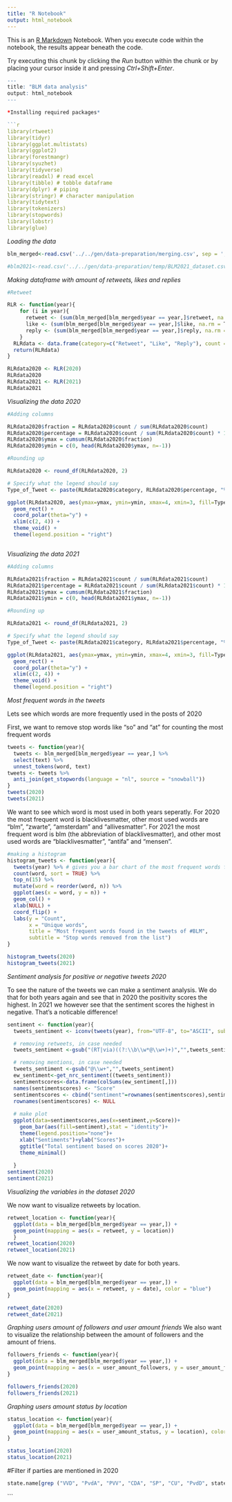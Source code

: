 ```yaml
---
title: "R Notebook"
output: html_notebook
---
```


This is an [R Markdown](http://rmarkdown.rstudio.com) Notebook. When you execute code within the notebook, the results appear beneath the code. 

Try executing this chunk by clicking the *Run* button within the chunk or by placing your cursor inside it and pressing *Ctrl+Shift+Enter*. 

```r
---
title: "BLM data analysis"
output: html_notebook
---

*Installing required packages*

```r
library(rtweet) 
library(tidyr)
library(ggplot.multistats)
library(ggplot2)
library(forestmangr)
library(syuzhet)
library(tidyverse)
library(readxl) # read excel
library(tibble) # tobble dataframe
library(dplyr) # piping
library(stringr) # character manipulation
library(tidytext)
library(tokenizers)
library(stopwords)
library(lobstr)
library(glue)

```
*Loading the data*

```r
blm_merged<-read.csv('../../gen/data-preparation/merging.csv', sep = ',', na.strings=c("", "NA"))

#blm2021<-read.csv('../../gen/data-preparation/temp/BLM2021_dataset.csv', sep = '', na.strings=c("", "NA"))
```


*Making dataframe with amount of retweets, likes and replies*

```r
#Retweet

RLR <- function(year){
    for (i in year){ 
      retweet <- (sum(blm_merged[blm_merged$year == year,]$retweet, na.rm = T))
      like <- (sum(blm_merged[blm_merged$year == year,]$like, na.rm = T))
      reply <- (sum(blm_merged[blm_merged$year == year,]$reply, na.rm = T))
    } 
  RLRdata <- data.frame(category=c("Retweet", "Like", "Reply"), count = c(retweet, like, reply))
  return(RLRdata)
}

RLRdata2020 <- RLR(2020)
RLRdata2020
RLRdata2021 <- RLR(2021)
RLRdata2021

```




*Visualizing the data 2020*

```r
#Adding columns

RLRdata2020$fraction = RLRdata2020$count / sum(RLRdata2020$count)
RLRdata2020$percentage = RLRdata2020$count / sum(RLRdata2020$count) * 100
RLRdata2020$ymax = cumsum(RLRdata2020$fraction)
RLRdata2020$ymin = c(0, head(RLRdata2020$ymax, n=-1))

#Rounding up

RLRdata2020 <- round_df(RLRdata2020, 2)

# Specify what the legend should say
Type_of_Tweet <- paste(RLRdata2020$category, RLRdata2020$percentage, "%")

ggplot(RLRdata2020, aes(ymax=ymax, ymin=ymin, xmax=4, xmin=3, fill=Type_of_Tweet)) +
  geom_rect() +
  coord_polar(theta="y") + 
  xlim(c(2, 4)) +
  theme_void() +
  theme(legend.position = "right")



```
*Visualizing the data 2021*
```r
#Adding columns

RLRdata2021$fraction = RLRdata2021$count / sum(RLRdata2021$count)
RLRdata2021$percentage = RLRdata2021$count / sum(RLRdata2021$count) * 100
RLRdata2021$ymax = cumsum(RLRdata2021$fraction)
RLRdata2021$ymin = c(0, head(RLRdata2021$ymax, n=-1))

#Rounding up

RLRdata2021 <- round_df(RLRdata2021, 2)

# Specify what the legend should say
Type_of_Tweet <- paste(RLRdata2021$category, RLRdata2021$percentage, "%")

ggplot(RLRdata2021, aes(ymax=ymax, ymin=ymin, xmax=4, xmin=3, fill=Type_of_Tweet)) +
  geom_rect() +
  coord_polar(theta="y") + 
  xlim(c(2, 4)) +
  theme_void() +
  theme(legend.position = "right")
```




*Most frequent words in the tweets*

Lets see which words are more frequently used in the posts of 2020

First, we want to remove stop words like "so" and "at" for counting the most frequent words

```r
tweets <- function(year){ 
  tweets <- blm_merged[blm_merged$year == year,] %>%
  select(text) %>%
  unnest_tokens(word, text)
tweets <- tweets %>%
  anti_join(get_stopwords(language = "nl", source = "snowball"))
}
tweets(2020)
tweets(2021)
```
We want to see which word is most used in both years seperatly. For 2020 the most frequent word is blacklivesmatter, other most used words are "blm", "zwarte", "amsterdam" and "allivesmatter". 
For 2021 the most frequent word is blm (the abbreviation of blacklivesmatter), and other most used words are "blacklivesmatter", "antifa" and "mensen".

```r
#making a histogram
histogram_tweets <- function(year){
  tweets(year) %>% # gives you a bar chart of the most frequent words found in the tweets
  count(word, sort = TRUE) %>%
  top_n(15) %>%
  mutate(word = reorder(word, n)) %>%
  ggplot(aes(x = word, y = n)) +
  geom_col() +
  xlab(NULL) +
  coord_flip() +
  labs(y = "Count",
       x = "Unique words",
       title = "Most frequent words found in the tweets of #BLM",
       subtitle = "Stop words removed from the list")
}

histogram_tweets(2020)
histogram_tweets(2021)
```


*Sentiment analysis for positive or negative tweets 2020*

To see the nature of the tweets we can make a sentiment analysis. We do that for both years again and see that in 2020 the positivity scores the highest. In 2021 we however see that the sentiment scores the highest in negative. That's a noticable difference!

```r

sentiment <- function(year){ 
  tweets_sentiment <- iconv(tweets(year), from="UTF-8", to="ASCII", sub="")# Converting tweets to ASCII to trackle strange characters

  # removing retweets, in case needed 
  tweets_sentiment <-gsub("(RT|via)((?:\\b\\w*@\\w+)+)","",tweets_sentiment)

  # removing mentions, in case needed
  tweets_sentiment <-gsub("@\\w+","",tweets_sentiment)
  ew_sentiment<-get_nrc_sentiment((tweets_sentiment))
  sentimentscores<-data.frame(colSums(ew_sentiment[,]))
  names(sentimentscores) <- "Score"
  sentimentscores <- cbind("sentiment"=rownames(sentimentscores),sentimentscores)
  rownames(sentimentscores) <- NULL
  
  # make plot
  ggplot(data=sentimentscores,aes(x=sentiment,y=Score))+
    geom_bar(aes(fill=sentiment),stat = "identity")+
    theme(legend.position="none")+
    xlab("Sentiments")+ylab("Scores")+
    ggtitle("Total sentiment based on scores 2020")+
    theme_minimal()
  
  }
sentiment(2020)
sentiment(2021)

```


*Visualizing the variables in the dataset 2020*

We now want to visualize retweets by location. 

```r
retweet_location <- function(year){ 
  ggplot(data = blm_merged[blm_merged$year == year,]) + 
  geom_point(mapping = aes(x = retweet, y = location))
  }
retweet_location(2020)
retweet_location(2021)
```

We now want to visualize the retweet by date for both years.

```r
retweet_date <- function(year){ 
  ggplot(data = blm_merged[blm_merged$year == year,]) + 
  geom_point(mapping = aes(x = retweet, y = date), color = "blue")
}

retweet_date(2020)
retweet_date(2021)

```
*Graphing users amount of followers and user amount friends*
We also want to visualize the relationship between the amount of followers and the amount of friens. 

```r
followers_friends <- function(year){ 
  ggplot(data = blm_merged[blm_merged$year == year,]) + 
  geom_point(mapping = aes(x = user_amount_followers, y = user_amount_friends), color = "blue")
}

followers_friends(2020)
followers_friends(2021)
```

*Graphing users amount status by location*

```r
status_location <- function(year){ 
  ggplot(data = blm_merged[blm_merged$year == year,]) + 
  geom_point(mapping = aes(x = user_amount_status, y = location), color = "blue")
}

status_location(2020)
status_location(2021)
```
#Filter if parties are mentioned in 2020

```r
state.name[grep ("VVD", "PvdA", "PVV", "CDA", "SP", "CU", "PvdD", state.name)]
```


```
